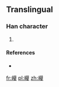 ==Translingual==

===Han character===
{{Han char|rn=46|rad=山|as=19|sn=22|four=2474<sub>4</sub>|canj=山廿竹女 (UTHV)|ids=⿰[[山]]⿳[[艹]]⿰[[𠂤]][[辛]][[女]]}}

# {{defn|Han|sort=山19}}

====References====
* {{Han ref|kx=0323.061|hdz=10809.011|uh=5DD5|ud=24021|bh=F6DD|bd=63197}}

[[fr:巕]]
[[pl:巕]]
[[zh:巕]]
